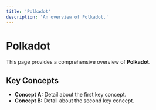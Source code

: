 ```yaml
---
title: 'Polkadot'
description: 'An overview of Polkadot.'
---
```


# Polkadot

This page provides a comprehensive overview of **Polkadot**.

## Key Concepts

* **Concept A:** Detail about the first key concept.
* **Concept B:** Detail about the second key concept.
